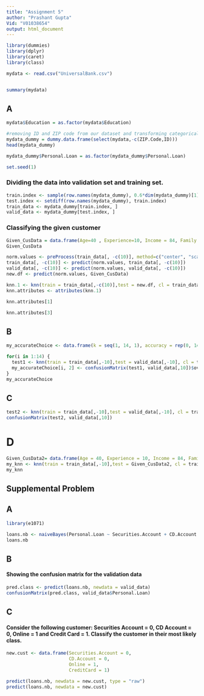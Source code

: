 ---
title: "Assignment 5"
author: "Prashant Gupta"
Vid: "V01038654"
output: html_document
---

```{r message=FALSE, warning=FALSE}
library(dummies)
library(dplyr)
library(caret)
library(class)
```


```{r}
mydata <- read.csv("UniversalBank.csv")


summary(mydata)
```

## A

```{r}
mydata$Education = as.factor(mydata$Education)

#removing ID and ZIP code from our dataset and transforming categorical predictor Education with more than two categories into dummy variable.
mydata_dummy = dummy.data.frame(select(mydata,-c(ZIP.Code,ID)))
head(mydata_dummy)
```

```{r}
mydata_dummy$Personal.Loan = as.factor(mydata_dummy$Personal.Loan)
```

```{r}
set.seed(1)
```

### Dividing the data into validation set and training set.

```{r}

train.index <- sample(row.names(mydata_dummy), 0.6*dim(mydata_dummy)[1]) 
test.index <- setdiff(row.names(mydata_dummy), train.index) 
train_data <- mydata_dummy[train.index, ]
valid_data <- mydata_dummy[test.index, ]

```

### Classifying the given customer

```{r}

Given_CusData = data.frame(Age=40 , Experience=10, Income = 84, Family = 2, CCAvg = 2, Education1 = 0, Education2 = 1, Education3 = 0, Mortgage = 0, Securities.Account = 0, CD.Account = 0, Online = 1,  CreditCard = 1, stringsAsFactors = FALSE)
Given_CusData
```

```{r}
norm.values <- preProcess(train_data[, -c(10)], method=c("center", "scale"))
train_data[, -c(10)] <- predict(norm.values, train_data[, -c(10)])
valid_data[, -c(10)] <- predict(norm.values, valid_data[, -c(10)])
new.df <- predict(norm.values, Given_CusData)

knn.1 <- knn(train = train_data[,-c(10)],test = new.df, cl = train_data[,10], k=5, prob=TRUE)
knn.attributes <- attributes(knn.1)

knn.attributes[1]
```

```{r}
knn.attributes[3]
```


## B

```{r}
my_accurateChoice <- data.frame(k = seq(1, 14, 1), accuracy = rep(0, 14))

for(i in 1:14) {
  test1 <- knn(train = train_data[,-10],test = valid_data[,-10], cl = train_data[,10], k=i, prob=TRUE)
  my_accurateChoice[i, 2] <- confusionMatrix(test1, valid_data[,10])$overall[1]
}
my_accurateChoice
```

## C

```{r}
test2 <- knn(train = train_data[,-10],test = valid_data[,-10], cl = train_data[,10], k=3, prob=TRUE)
confusionMatrix(test2, valid_data[,10])
```


# D

```{r}
Given_CusData2= data.frame(Age = 40, Experience = 10, Income = 84, Family = 2, CCAvg = 2, Education_1 = 0, Education_2 = 1, Education_3 = 0, Mortgage = 0, Securities.Account = 0, CD.Account = 0, Online = 1, CreditCard = 1)
my_knn <- knn(train = train_data[,-10],test = Given_CusData2, cl = train_data[,10], k=3, prob=TRUE)
my_knn
```

## Supplemental Problem

## A
```{r}
library(e1071)

loans.nb <- naiveBayes(Personal.Loan ~ Securities.Account + CD.Account + Online + CreditCard, data = train_data)
loans.nb
```


## B
#### Showing the confusion matrix for the validation data

```{r}
pred.class <- predict(loans.nb, newdata = valid_data)
confusionMatrix(pred.class, valid_data$Personal.Loan)
```

## C

#### Consider the following customer: Securities Account = 0, CD Account = 0, Online = 1 and Credit Card = 1. Classify the customer in their most likely class.

```{r}
new.cust <- data.frame(Securities.Account = 0, 
                       CD.Account = 0, 
                       Online = 1,            
                       CreditCard = 1)
```



```{r}
predict(loans.nb, newdata = new.cust, type = "raw")
predict(loans.nb, newdata = new.cust)
```

